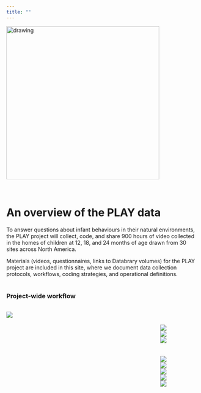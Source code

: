 ```yaml
---
title: ""
---
```


<style>
.row:after { content: ""; display: table; clear: both; }
.column-2thirds{
  float: left;
  width:80%;
  text-align: left;
}
.column-1third{
  float: right;
  width: 20%;
  text-align: left;
}
</style>


<img src="img/PLAY-logo.png" alt="drawing" width="400" />

<br>

# An overview of the PLAY data

To answer questions about infant behaviours in their natural environments, the PLAY project will collect, code, and share 900 hours of video collected in the homes of children at 12, 18, and 24 months of age drawn from 30 sites across North America. 

Materials (videos, questionnaires, links to Databrary volumes) for the PLAY project are included in this site, where we document data collection protocols, workflows, coding strategies, and operational definitions.
<br>
<br>

### Project-wide workflow

<div class="row">
<div class="column-2thirds">
<img src="img/overview-project.png">
</div>
<div class="column-1third">
<br><br>
[<img src="img/link-recruitment.png">](recruitment.html)  
[<img src="img/link-collection.png">](collection.html)  
[<img src="img/link-upload.png">](collection.html)  
<br><br>
[<img src="img/link-gesture.png">](coding.html)  
[<img src="img/link-locomotion.png">](coding.html)  
[<img src="img/link-emotion.png">](coding.html)  
[<img src="img/link-object.png">](coding.html)  
[<img src="img/link-communication.png">](coding.html)  
</div>
</div>
<br>
<br>



